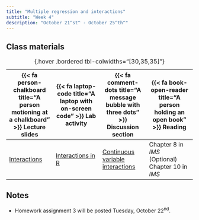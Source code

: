 ```yaml
---
title: "Multiple regression and interactions"
subtitle: "Week 4"
description: "October 21^st^ - October 25^th^"
---
```


## Class materials

| {{< fa person-chalkboard title="A person motioning at a chalkboard" >}} Lecture slides  |  {{< fa laptop-code title="A laptop with on-screen code" >}} Lab activity | {{< fa comment-dots title="A message bubble with three dots" >}} Discussion section | {{< fa book-open-reader title="A person holding an open book" >}} Reading |
|----|----|----|----|
| [Interactions](slides/week4/week4-slides.html){target="_blank"} | [Interactions in R](labs/week-4-lab.Rmd){target="_blank} | [Continuous variable interactions](discussion/week4-discussion.Rmd){target="_blank} | Chapter 8 in *IMS* <br /> (Optional) Chapter 10 in *IMS* |
: {.hover .bordered tbl-colwidths="[30,35,35]"} 

## Notes

* Homework assignment 3 will be posted Tuesday, October 22^nd^.
